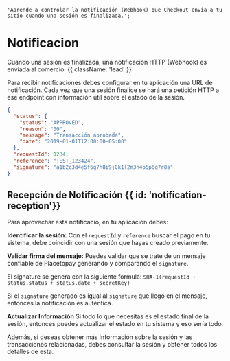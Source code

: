     'Aprende a controlar la notificación (Webhook) que Checkout envia a tu sitio cuando una sesión es finalizada.';

<MissingTraductionBanner />

# Notificacion

Cuando una sesión es finalizada, una notificación HTTP (Webhook) es enviada al comercio. {{ className: 'lead' }}

Para recibir notificaciones debes configurar en tu aplicación una URL de notificación. Cada vez que una sesión finalice se hará una petición HTTP a ese endpoint con información útil sobre el estado de la sesión.

```json {{ 'title': 'Notification' }}
{
  "status": {
    "status": "APPROVED",
    "reason": "00",
    "message": "Transacción aprobada",
    "date": "2019-01-01T12:00:00-05:00"
  },
  "requestId": 1234,
  "reference": "TEST_123424",
  "signature": "a1b2c3d4e5f6g7h8i9j0k1l2m3n4o5p6q7r8s"
}
```

## Recepción de Notificación {{ id: 'notification-reception'}}

Para aprovechar esta notificació, en tu aplicación debes:

**Identificar la sesión:** Con el `requestId` y `reference` buscar el pago en tu sistema, debe coincidir con una sesión que hayas creado previamente.

**Validar firma del mensaje:** Puedes validar que se trate de un mensaje confiable de Placetopay generando y comparando el `signature`.

El signature se genera con la siguiente formula: `SHA-1(requestId + status.status + status.date + secretKey)`

Si el `signature` generado es igual al `signature` que llegó en el mensaje, entonces la notificación es auténtica.

**Actualizar Información** Si todo lo que necesitas es el estado final de la sesión, entonces puedes actualizar el estado en tu sistema y eso sería todo.

Además, si deseas obtener más información sobre la sesión y las transacciones relacionadas, debes consultar la sesión y obtener todos los detalles de esta.

